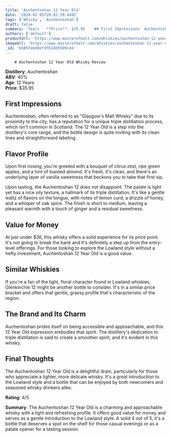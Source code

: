 ```yaml
---
title: 'Auchentoshan 12 Year Old'
date: '2024-02-05T20:02:39.449Z'
tags: ['Whisky', 'Auchentoshan']
draft: false
summary: 'Years   **Price**: $35.95    ## First Impressions  Auchentoshan, often referred to as "Glasgows Malt Whisky" due to its proximity...'
authors: ['default']
productUrl: 'https://www.masterofmalt.com/whiskies/auchentoshan-12-year-old-whisky/'
imageUrl: 'https://www.masterofmalt.com/whiskies/auchentoshan-12-year-old-whisky.jpg'
_id: '65897ebd8efdf61dd5509cd4'
---
```


        # Auchentoshan 12 Year Old Whisky Review

**Distillery**: Auchentoshan  
**ABV**: 40%  
**Age**: 12 Years  
**Price**: $35.95

## First Impressions

Auchentoshan, often referred to as "Glasgow's Malt Whisky" due to its proximity to the city, has a reputation for a unique triple distillation process, which isn't common in Scotland. The 12 Year Old is a step into the distillery's core range, and the bottle design is quite inviting with its clean lines and straightforward labeling.

## Flavor Profile

Upon first nosing, you're greeted with a bouquet of citrus zest, ripe green apples, and a hint of toasted almond. It's fresh, it's clean, and there's an underlying layer of vanilla sweetness that beckons you to take that first sip.

Upon tasting, the Auchentoshan 12 does not disappoint. The palate is light yet has a nice oily texture, a hallmark of its triple distillation. It's like a gentle waltz of flavors on the tongue, with notes of lemon curd, a drizzle of honey, and a whisper of oak spice. The finish is short to medium, leaving a pleasant warmth with a touch of ginger and a residual sweetness.

## Value for Money

At just under $36, this whisky offers a solid experience for its price point. It's not going to break the bank and it's definitely a step up from the entry-level offerings. For those looking to explore the Lowland style without a hefty investment, Auchentoshan 12 Year Old is a good value.

## Similar Whiskies

If you're a fan of the light, floral character found in Lowland whiskies, Glenkinchie 12 might be another bottle to consider. It's in a similar price bracket and offers that gentle, grassy profile that's characteristic of the region.

## The Brand and Its Charm

Auchentoshan prides itself on being accessible and approachable, and this 12 Year Old expression embodies that spirit. The distillery's dedication to triple distillation is said to create a smoother spirit, and it's evident in this whisky.

## Final Thoughts

The Auchentoshan 12 Year Old is a delightful dram, particularly for those who appreciate a lighter, more delicate whisky. It's a great introduction to the Lowland style and a bottle that can be enjoyed by both newcomers and seasoned whisky drinkers alike.

**Rating**: 4/5

**Summary**: The Auchentoshan 12 Year Old is a charming and approachable whisky with a light and refreshing profile. It offers good value for money and serves as a gentle introduction to the Lowland style. A solid 4 out of 5, it's a bottle that deserves a spot on the shelf for those casual evenings or as a palate opener for a tasting session.
